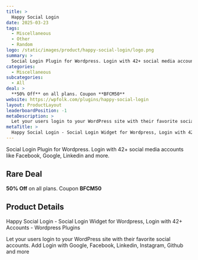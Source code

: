 ```yaml
---
title: >
  Happy Social Login
date: 2025-03-23
tags:
  - Miscellaneous
  - Other
  - Random
logo: /static/images/product/happy-social-login/logo.png
summary: >
  Social Login Plugin for Wordpress. Login with 42+ social media accounts like Facebook, Google, Linkedin and more.
categories:
  - Miscellaneous
subcategories:
  - All
deal: >
  **50% Off** on all plans. Coupon **BFCM50**
website: https://wpfolk.com/plugins/happy-social-login
layout: ProductLayout
leaderboardPosition: -1
metaDescription: >
  Let your users login to your WordPress site with their favorite social accounts. Add Login with Google, Facebook, Linkedin, Instagram, Github and more
metaTitle: >
  Happy Social Login - Social Login Widget for Wordpress, Login with 42+ Accounts - Wordpress Plugins
---
```

Social Login Plugin for Wordpress. Login with 42+ social media accounts like Facebook, Google, Linkedin and more.

## Rare Deal

**50% Off** on all plans. Coupon **BFCM50**

## Product Details

Happy Social Login - Social Login Widget for Wordpress, Login with 42+ Accounts - Wordpress Plugins

Let your users login to your WordPress site with their favorite social accounts. Add Login with Google, Facebook, Linkedin, Instagram, Github and more
